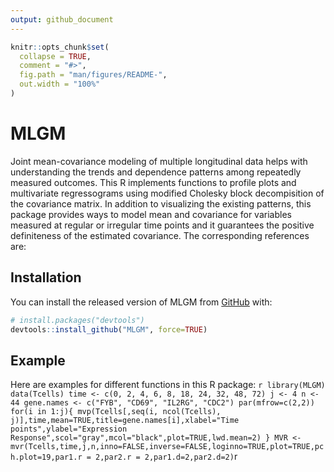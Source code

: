 ```yaml
---
output: github_document
---
```


<!-- README.md is generated from README.Rmd. Please edit that file -->

```r
knitr::opts_chunk$set(
  collapse = TRUE,
  comment = "#>",
  fig.path = "man/figures/README-",
  out.width = "100%"
)
```

# MLGM

<!-- badges: start -->
Joint mean-covariance modeling of multiple longitudinal data helps with understanding the trends and dependence patterns among repeatedly measured outcomes. This R implements functions to profile plots and multivariate regressograms using modified Cholesky block decompisition of the covariance matrix. In addition to visualizing the existing patterns, this package provides ways to model mean and covariance for variables measured at regular or irregular time points and it guarantees the positive definiteness of the estimated covariance. 
The corresponding references are:

<!-- badges: end -->


## Installation

You can install the released version of MLGM from [GitHub](https://github.com/) with:

``` r
# install.packages("devtools")
devtools::install_github("MLGM", force=TRUE)
```

## Example

Here are examples for different functions in this R package:
```r
library(MLGM)
data(Tcells)
time <- c(0, 2, 4, 6, 8, 18, 24, 32, 48, 72)
j <- 4
n <- 44
gene.names <- c("FYB", "CD69", "IL2RG", "CDC2")
par(mfrow=c(2,2))
for(i in 1:j){
mvp(Tcells[,seq(i, ncol(Tcells), j)],time,mean=TRUE,title=gene.names[i],xlabel="Time points",ylabel="Expression Response",scol="gray",mcol="black",plot=TRUE,lwd.mean=2)
}
MVR <- mvr(Tcells,time,j,n,inno=FALSE,inverse=FALSE,loginno=TRUE,plot=TRUE,pch.plot=19,par1.r = 2,par2.r = 2,par1.d=2,par2.d=2)
```r
